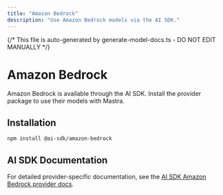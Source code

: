 ```yaml
---
title: "Amazon Bedrock"
description: "Use Amazon Bedrock models via the AI SDK."
---
```


{/* This file is auto-generated by generate-model-docs.ts - DO NOT EDIT MANUALLY */}

# Amazon Bedrock

Amazon Bedrock is available through the AI SDK. Install the provider package to use their models with Mastra.

## Installation

```bash
npm install @ai-sdk/amazon-bedrock
```

## AI SDK Documentation

For detailed provider-specific documentation, see the [AI SDK Amazon Bedrock provider docs](https://ai-sdk.dev/providers/ai-sdk-providers/amazon-bedrock).
